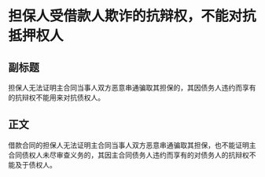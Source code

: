 # 担保人受借款人欺诈的抗辩权，不能对抗抵押权人
## 副标题
担保人无法证明主合同当事人双方恶意串通骗取其担保的，其因债务人违约而享有的抗辩权不能用来对抗债权人。
## 正文
借款合同的担保人无法证明主合同当事人双方恶意串通骗取其担保，也不能证明主合同债权人未尽审查义务的，其因主合同债务人违约而享有的对债务人的抗辩权不能及于债权人。